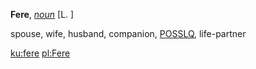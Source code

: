{{rfc}}
'''Fere''', ''[[noun (part of speech)|noun]]'' [L. ]

spouse, wife, husband, companion, [[POSSLQ]], life-partner

[[ku:fere]]
[[pl:Fere]]